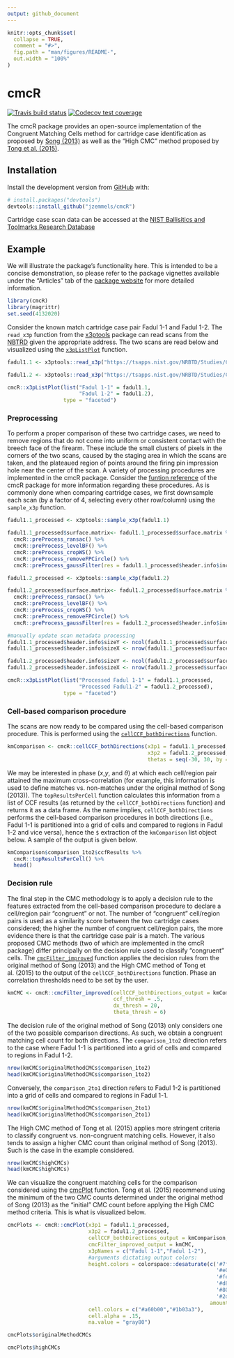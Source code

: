 ```yaml
---
output: github_document
---
```


<!-- README.md is generated from README.Rmd. Please edit that file -->

```r
knitr::opts_chunk$set(
  collapse = TRUE,
  comment = "#>",
  fig.path = "man/figures/README-",
  out.width = "100%"
)
```

# cmcR

<!-- badges: start -->
[![Travis build status](https://travis-ci.com/jzemmels/cmcR.svg?branch=master)](https://travis-ci.com/jzemmels/cmcR)
[![Codecov test coverage](https://codecov.io/gh/jzemmels/cmcR/branch/master/graph/badge.svg)](https://codecov.io/gh/jzemmels/cmcR?branch=master)
<!-- badges: end -->

The cmcR package provides an open-source implementation of the Congruent Matching Cells method for cartridge case identification as proposed by [Song (2013)](https://tsapps.nist.gov/publication/get_pdf.cfm?pub_id=911193) as well as the "High CMC" method proposed by [Tong et al. (2015)](https://www.ncbi.nlm.nih.gov/pmc/articles/PMC4730689/pdf/jres.120.008.pdf).

## Installation

<!-- You can install the released version of cmcR from [CRAN](https://CRAN.R-project.org) with: -->

<!-- ``` r -->
<!-- install.packages("cmcR") -->
<!-- ``` -->

Install the development version from [GitHub](https://github.com/jzemmels/cmcR) with:

``` r
# install.packages("devtools")
devtools::install_github("jzemmels/cmcR")
```
Cartridge case scan data can be accessed at the [NIST Ballisitics and Toolmarks Research Database](https://tsapps.nist.gov/NRBTD/Studies/Search)

## Example

We will illustrate the package's functionality here. This is intended to be a concise demonstration, so please refer to the package vignettes available under the "Articles" tab of the [package website](https://csafe-isu.github.io/cmcR/index.html) for more detailed information.

```r
library(cmcR)
library(magrittr)
set.seed(4132020)
```

Consider the known match cartridge case pair Fadul 1-1 and Fadul 1-2. The `read_x3p` function from the [x3ptools](https://github.com/heike/x3ptools) package can read scans from the [NBTRD](https://tsapps.nist.gov/NRBTD/Studies/Search) given the appropriate address. The two scans are read below and visualized using the [`x3pListPlot`](https://csafe-isu.github.io/cmcR/reference/x3pListPlot.html) function.

```r
fadul1.1 <- x3ptools::read_x3p("https://tsapps.nist.gov/NRBTD/Studies/CartridgeMeasurement/DownloadMeasurement/2d9cc51f-6f66-40a0-973a-a9292dbee36d")

fadul1.2 <- x3ptools::read_x3p("https://tsapps.nist.gov/NRBTD/Studies/CartridgeMeasurement/DownloadMeasurement/cb296c98-39f5-46eb-abff-320a2f5568e8")

cmcR::x3pListPlot(list("Fadul 1-1" = fadul1.1,
                       "Fadul 1-2" = fadul1.2),
                  type = "faceted")
```

### Preprocessing

To perform a proper comparison of these two cartridge cases, we need to remove regions that do not come into uniform or consistent contact with the breech face of the firearm. These include the small clusters of pixels in the corners of the two scans, caused by the staging area in which the scans are taken, and the plateaued region of points around the firing pin impression hole near the center of the scan. A variety of processing procedures are implemented in the cmcR package. Consider the [funtion reference](https://csafe-isu.github.io/cmcR/reference/index.html) of the cmcR package for more information regarding these procedures. As is commonly done when comparing cartridge cases, we first downsample each scan (by a factor of 4, selecting every other row/column) using the `sample_x3p` function.

```r
fadul1.1_processed <- x3ptools::sample_x3p(fadul1.1)

fadul1.1_processed$surface.matrix<- fadul1.1_processed$surface.matrix %>%
  cmcR::preProcess_ransac() %>%
  cmcR::preProcess_levelBF() %>%
  cmcR::preProcess_cropWS() %>%
  cmcR::preProcess_removeFPCircle() %>%
  cmcR::preProcess_gaussFilter(res = fadul1.1_processed$header.info$incrementY)

fadul1.2_processed <- x3ptools::sample_x3p(fadul1.2)

fadul1.2_processed$surface.matrix<- fadul1.2_processed$surface.matrix %>%
  cmcR::preProcess_ransac() %>%
  cmcR::preProcess_levelBF() %>%
  cmcR::preProcess_cropWS() %>%
  cmcR::preProcess_removeFPCircle() %>%
  cmcR::preProcess_gaussFilter(res = fadul1.2_processed$header.info$incrementY)

#manually update scan metadata processing
fadul1.1_processed$header.info$sizeY <- ncol(fadul1.1_processed$surface.matrix)
fadul1.1_processed$header.info$sizeX <- nrow(fadul1.1_processed$surface.matrix)

fadul1.2_processed$header.info$sizeY <- ncol(fadul1.2_processed$surface.matrix)
fadul1.2_processed$header.info$sizeX <- nrow(fadul1.2_processed$surface.matrix)

cmcR::x3pListPlot(list("Processed Fadul 1-1" = fadul1.1_processed,
                       "Processed Fadul1-2" = fadul1.2_processed),
                  type = "faceted")
```

### Cell-based comparison procedure

The scans are now ready to be compared using the cell-based comparison procedure. This is performed using the [`cellCCF_bothDirections`](https://csafe-isu.github.io/cmcR/reference/cellCCF_bothDirections.html) function.

```r
kmComparison <- cmcR::cellCCF_bothDirections(x3p1 = fadul1.1_processed,
                                             x3p2 = fadul1.2_processed,
                                             thetas = seq(-30, 30, by = 3))
```

We may be interested in phase ($x$,$y$, and $\theta$) at which each cell/region pair attained the maximum cross-correlation (for example, this information is used to define matches vs. non-matches under the original method of Song (2013)). The `topResultsPerCell` function calculates this information from a list of CCF results (as returned by the `cellCCF_bothDirections` function) and returns it as a data frame. As the name implies, `cellCCF_bothDirections` performs the cell-based comparison procedures in both directions (i.e., Fadul 1-1 is partitioned into a grid of cells and compared to regions in Fadul 1-2 and vice versa), hence the `$` extraction of the `kmComparison` list object below. A sample of the output is given below.

```r
kmComparison$comparison_1to2$ccfResults %>%
  cmcR::topResultsPerCell() %>%
  head()
```

### Decision rule

The final step in the CMC methodology is to apply a decision rule to the features extracted from the cell-based comparison procedure to declare a cell/region pair "congruent" or not. The number of "congruent" cell/region pairs is used as a similarity score between the two cartridge cases considered; the higher the number of congruent cell/region pairs, the more evidence there is that the cartridge case pair is a match. The various proposed CMC methods (two of which are implemented in the cmcR package) differ principally on the decision rule used to classify "congruent" cells. The [`cmcFilter_improved`](https://csafe-isu.github.io/cmcR/reference/cmcFilter_improved.html) function applies the decision rules from the original method of Song (2013) and the High CMC method of Tong et al. (2015) to the output of the `cellCCF_bothDirections` function. Phase an correlation thresholds need to be set by the user.

```r
kmCMC <- cmcR::cmcFilter_improved(cellCCF_bothDirections_output = kmComparison,
                                  ccf_thresh = .5,
                                  dx_thresh = 20,
                                  theta_thresh = 6)
```

The decision rule of the original method of Song (2013) only considers one of the two possible comparison directions. As such, we obtain a congruent matching cell count for both directions. The `comparison_1to2` direction refers to the case where Fadul 1-1 is partitioned into a grid of cells and compared to regions in Fadul 1-2.

```r
nrow(kmCMC$originalMethodCMCs$comparison_1to2)
head(kmCMC$originalMethodCMCs$comparison_1to2)
```

Conversely, the `comparison_2to1` direction refers to Fadul 1-2 is partitioned into a grid of cells and compared to regions in Fadul 1-1.

```r
nrow(kmCMC$originalMethodCMCs$comparison_2to1)
head(kmCMC$originalMethodCMCs$comparison_2to1)
```

The High CMC method of Tong et al. (2015) applies more stringent criteria to classify congruent vs. non-congruent matching cells. However, it also tends to assign a higher CMC count than original method of Song (2013). Such is the case in the example considered.

```r
nrow(kmCMC$highCMCs)
head(kmCMC$highCMCs)
```

We can visualize the congruent matching cells for the comparison considered using the [cmcPlot](https://csafe-isu.github.io/cmcR/reference/cmcPlot.html) function. Tong et al. (2015) recommend using the minimum of the two CMC counts determined under the original method of Song (2013) as the "initial" CMC count before applying the High CMC method criteria. This is what is visualized below.

```r
cmcPlots <- cmcR::cmcPlot(x3p1 = fadul1.1_processed,
                          x3p2 = fadul1.2_processed,
                          cellCCF_bothDirections_output = kmComparison,
                          cmcFilter_improved_output = kmCMC,
                          x3pNames = c("Fadul 1-1","Fadul 1-2"),
                          #arguments dictating output colors:
                          height.colors = colorspace::desaturate(c('#7f3b08','#b35806',
                                                                   '#e08214','#fdb863',
                                                                   '#fee0b6','#f7f7f7',
                                                                   '#d8daeb','#b2abd2',
                                                                   '#8073ac','#542788',
                                                                   '#2d004b'),
                                                                 amount = .75),
                          cell.colors = c("#a60b00","#1b03a3"),
                          cell.alpha = .15,
                          na.value = "gray80")

cmcPlots$originalMethodCMCs
```


```r
cmcPlots$highCMCs
```

